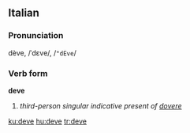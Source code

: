 ==Italian==
===Pronunciation===
dève, /ˈdɛve/, /<tt>"dEve</tt>/
===Verb form===
'''deve'''

# ''third-person singular indicative present of [[dovere]]''

[[ku:deve]]
[[hu:deve]]
[[tr:deve]]